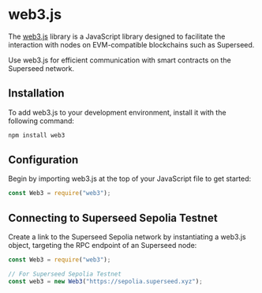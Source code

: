 
# web3.js

The [web3.js](https://web3js.org/) library is a JavaScript library designed to facilitate the interaction with nodes on EVM-compatible blockchains such as Superseed.

Use web3.js for efficient communication with smart contracts on the Superseed network.

## Installation

To add web3.js to your development environment, install it with the following command:

```bash
npm install web3
```

## Configuration

Begin by importing web3.js at the top of your JavaScript file to get started:

```jsx
const Web3 = require("web3");
```

## Connecting to Superseed Sepolia Testnet

Create a link to the Superseed Sepolia network by instantiating a web3.js object, targeting the RPC endpoint of an Superseed node:

```jsx
const Web3 = require("web3");

// For Superseed Sepolia Testnet
const web3 = new Web3("https://sepolia.superseed.xyz");

```
